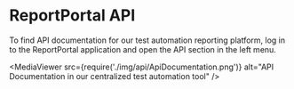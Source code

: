# ReportPortal API

To find API documentation for our test automation reporting platform, log in to the ReportPortal application and open the API section in the left menu.

<MediaViewer src={require('./img/api/ApiDocumentation.png')} alt="API Documentation in our centralized test automation tool" />
